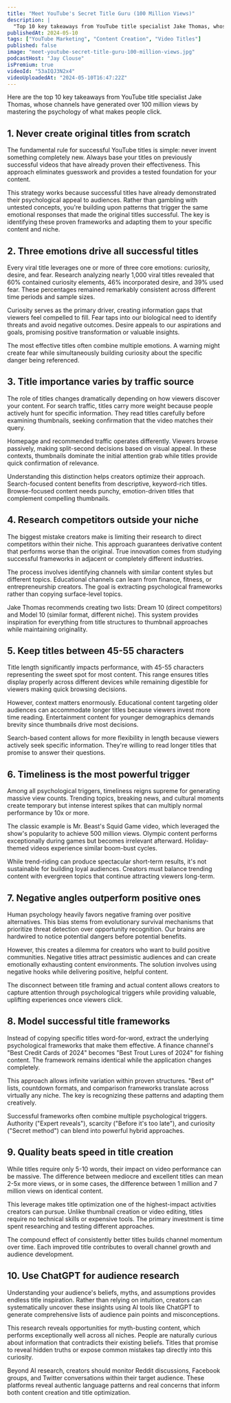 ```yaml
---
title: "Meet YouTube's Secret Title Guru (100 Million Views)"
description: |
  "Top 10 key takeaways from YouTube title specialist Jake Thomas, whose channels have generated over 100 million views by mastering the psychology of what makes people click."
publishedAt: 2024-05-10
tags: ["YouTube Marketing", "Content Creation", "Video Titles"]
published: false
image: "meet-youtube-secret-title-guru-100-million-views.jpg"
podcastHost: "Jay Clouse"
isPremium: true
videoId: "53aIQJ3N2x4"
videoUploadedAt: "2024-05-10T16:47:22Z"
---
```



<PodcastSummaryPageLayout frontmatter={frontmatter}>
Here are the top 10 key takeaways from YouTube title specialist Jake Thomas, whose channels have generated over 100 million views by mastering the psychology of what makes people click.

## 1. Never create original titles from scratch

The fundamental rule for successful YouTube titles is simple: never invent something completely new. Always base your titles on previously successful videos that have already proven their effectiveness. This approach eliminates guesswork and provides a tested foundation for your content.

This strategy works because successful titles have already demonstrated their psychological appeal to audiences. Rather than gambling with untested concepts, you're building upon patterns that trigger the same emotional responses that made the original titles successful. The key is identifying these proven frameworks and adapting them to your specific content and niche.

## 2. Three emotions drive all successful titles

Every viral title leverages one or more of three core emotions: curiosity, desire, and fear. Research analyzing nearly 1,000 viral titles revealed that 60% contained curiosity elements, 46% incorporated desire, and 39% used fear. These percentages remained remarkably consistent across different time periods and sample sizes.

Curiosity serves as the primary driver, creating information gaps that viewers feel compelled to fill. Fear taps into our biological need to identify threats and avoid negative outcomes. Desire appeals to our aspirations and goals, promising positive transformation or valuable insights.

The most effective titles often combine multiple emotions. A warning might create fear while simultaneously building curiosity about the specific danger being referenced.

## 3. Title importance varies by traffic source

The role of titles changes dramatically depending on how viewers discover your content. For search traffic, titles carry more weight because people actively hunt for specific information. They read titles carefully before examining thumbnails, seeking confirmation that the video matches their query.

Homepage and recommended traffic operates differently. Viewers browse passively, making split-second decisions based on visual appeal. In these contexts, thumbnails dominate the initial attention grab while titles provide quick confirmation of relevance.

Understanding this distinction helps creators optimize their approach. Search-focused content benefits from descriptive, keyword-rich titles. Browse-focused content needs punchy, emotion-driven titles that complement compelling thumbnails.

## 4. Research competitors outside your niche

The biggest mistake creators make is limiting their research to direct competitors within their niche. This approach guarantees derivative content that performs worse than the original. True innovation comes from studying successful frameworks in adjacent or completely different industries.

The process involves identifying channels with similar content styles but different topics. Educational channels can learn from finance, fitness, or entrepreneurship creators. The goal is extracting psychological frameworks rather than copying surface-level topics.

Jake Thomas recommends creating two lists: Dream 10 (direct competitors) and Model 10 (similar format, different niche). This system provides inspiration for everything from title structures to thumbnail approaches while maintaining originality.

## 5. Keep titles between 45-55 characters

Title length significantly impacts performance, with 45-55 characters representing the sweet spot for most content. This range ensures titles display properly across different devices while remaining digestible for viewers making quick browsing decisions.

However, context matters enormously. Educational content targeting older audiences can accommodate longer titles because viewers invest more time reading. Entertainment content for younger demographics demands brevity since thumbnails drive most decisions.

Search-based content allows for more flexibility in length because viewers actively seek specific information. They're willing to read longer titles that promise to answer their questions.

## 6. Timeliness is the most powerful trigger

Among all psychological triggers, timeliness reigns supreme for generating massive view counts. Trending topics, breaking news, and cultural moments create temporary but intense interest spikes that can multiply normal performance by 10x or more.

The classic example is Mr. Beast's Squid Game video, which leveraged the show's popularity to achieve 500 million views. Olympic content performs exceptionally during games but becomes irrelevant afterward. Holiday-themed videos experience similar boom-bust cycles.

While trend-riding can produce spectacular short-term results, it's not sustainable for building loyal audiences. Creators must balance trending content with evergreen topics that continue attracting viewers long-term.

## 7. Negative angles outperform positive ones

Human psychology heavily favors negative framing over positive alternatives. This bias stems from evolutionary survival mechanisms that prioritize threat detection over opportunity recognition. Our brains are hardwired to notice potential dangers before potential benefits.

However, this creates a dilemma for creators who want to build positive communities. Negative titles attract pessimistic audiences and can create emotionally exhausting content environments. The solution involves using negative hooks while delivering positive, helpful content.

The disconnect between title framing and actual content allows creators to capture attention through psychological triggers while providing valuable, uplifting experiences once viewers click.

## 8. Model successful title frameworks

Instead of copying specific titles word-for-word, extract the underlying psychological frameworks that make them effective. A finance channel's "Best Credit Cards of 2024" becomes "Best Trout Lures of 2024" for fishing content. The framework remains identical while the application changes completely.

This approach allows infinite variation within proven structures. "Best of" lists, countdown formats, and comparison frameworks translate across virtually any niche. The key is recognizing these patterns and adapting them creatively.

Successful frameworks often combine multiple psychological triggers. Authority ("Expert reveals"), scarcity ("Before it's too late"), and curiosity ("Secret method") can blend into powerful hybrid approaches.

## 9. Quality beats speed in title creation

While titles require only 5-10 words, their impact on video performance can be massive. The difference between mediocre and excellent titles can mean 2-5x more views, or in some cases, the difference between 1 million and 7 million views on identical content.

This leverage makes title optimization one of the highest-impact activities creators can pursue. Unlike thumbnail creation or video editing, titles require no technical skills or expensive tools. The primary investment is time spent researching and testing different approaches.

The compound effect of consistently better titles builds channel momentum over time. Each improved title contributes to overall channel growth and audience development.

## 10. Use ChatGPT for audience research

Understanding your audience's beliefs, myths, and assumptions provides endless title inspiration. Rather than relying on intuition, creators can systematically uncover these insights using AI tools like ChatGPT to generate comprehensive lists of audience pain points and misconceptions.

This research reveals opportunities for myth-busting content, which performs exceptionally well across all niches. People are naturally curious about information that contradicts their existing beliefs. Titles that promise to reveal hidden truths or expose common mistakes tap directly into this curiosity.

Beyond AI research, creators should monitor Reddit discussions, Facebook groups, and Twitter conversations within their target audience. These platforms reveal authentic language patterns and real concerns that inform both content creation and title optimization.

</PodcastSummaryPageLayout>
